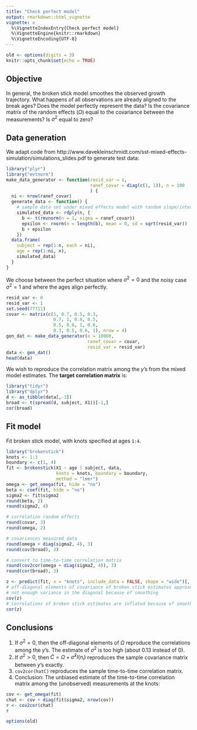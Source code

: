 ```yaml
---
title: "Check perfect model"
output: rmarkdown::html_vignette
vignette: >
  %\VignetteIndexEntry{Check perfect model}
  %\VignetteEngine{knitr::rmarkdown}
  %\VignetteEncoding{UTF-8}
---
```


```r
old <- options(digits = 3)
knitr::opts_chunk$set(echo = TRUE)
```

## Objective

In general, the broken stick model smoothes the observed growth trajectory. What happens of all observations are already aligned to the break ages? Does the model perfectly represent the data? Is the covariance matrix of the random effects ($\Omega)$ equal to the covariance between the measurements? Is $\sigma^2$ equal to zero?

## Data generation

We adapt code from http://www.davekleinschmidt.com/sst-mixed-effects-simulation/simulations_slides.pdf to generate test data:

```r
library("plyr")
library("mvtnorm")
make_data_generator <- function(resid_var = 1,
                                ranef_covar = diag(c(1, 1)), n = 100
                                ) {
  ni <- nrow(ranef_covar)
  generate_data <- function() {
    # sample data set under mixed effects model with random slope/intercepts 
    simulated_data <- rdply(n, {
      b <- t(rmvnorm(n = 1, sigma = ranef_covar))
      epsilon <- rnorm(n = length(b), mean = 0, sd = sqrt(resid_var))
      b + epsilon
    })
  data.frame(
    subject = rep(1:n, each = ni),
    age = rep(1:ni, n),
    simulated_data)
  }
}
```

We choose between the perfect situation where $\sigma^2 = 0$ and the noisy case $\sigma^2 = 1$ and where the ages align perfectly.

```r
resid_var <- 0
resid_var <- 1
set.seed(77711)
covar <- matrix(c(1, 0.7, 0.5, 0.3,
                  0.7, 1, 0.8, 0.5,
                  0.5, 0.8, 1, 0.6,
                  0.3, 0.5, 0.6, 1), nrow = 4)
gen_dat <- make_data_generator(n = 10000, 
                               ranef_covar = covar,
                               resid_var = resid_var)
data <- gen_dat()
head(data)
```

We wish to reproduce the correlation matrix among the $y$'s from the mixed model estimates. The **target correlation matrix** is:

```r
library("tidyr")
library("dplyr")
d <- as_tibble(data[,-3])
broad <- t(spread(d, subject, X1))[-1,]
cor(broad)
```

## Fit model

Fit broken stick model, with knots specified at ages `1:4`.

```r
library("brokenstick")
knots <- 1:3
boundary <- c(1, 4)
fit <- brokenstick(X1 ~ age | subject, data, 
                   knots = knots, boundary = boundary,
                   method = "lmer")
omega <- get_omega(fit, hide = "no")
beta <- coef(fit, hide = "no")
sigma2 <- fit$sigma2
round(beta, 2)
round(sigma2, 4)

# correlation random effects
round(covar, 3)
round(omega, 2)

# covariances measured data
round(omega + diag(sigma2, 4), 3)
round(cov(broad), 3)

# convert to time-to-time correlation matrix
round(cov2cor(omega + diag(sigma2, 4)), 3)
round(cor(broad), 3)

z <- predict(fit, x = "knots", include_data = FALSE, shape = "wide")[, -1]
# off-diagonal elements of covariance of broken stick estimates approach correlation
# not enough variance in the diagonal because of smoothing
cov(z)
# correlations of broken stick estimates are inflated because of smoothing
cor(z)
```

## Conclusions

1. If $\sigma^2=0$, then the off-diagonal elements of $\Omega$ reproduce the correlations among the $y$'s. The estimate of $\sigma^2$ is too high (about 0.13 instead of 0).
2. If $\sigma^2 > 0$, then $\hat C = \Omega + \hat\sigma^2 I(n_i)$ reproduces the sample covariance matrix between $y$'s exactly.
3. `cov2cor(hatC)` reproduces the sample time-to-time correlation matrix.
4. Conclusion: The unbiased estimate of the time-to-time correlation matrix among the (unobserved) measurements at the knots:

```r
cov <- get_omega(fit)
chat <- cov + diag(fit$sigma2, nrow(cov))
r <- cov2cor(chat)
r
```

```r
options(old)
```

